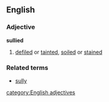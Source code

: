 ==English==
===Adjective===
'''sullied'''
# [[defiled]] or [[tainted]], [[soiled]] or [[stained]]
===Related terms===
*[[sully]]
[[category:English adjectives]]